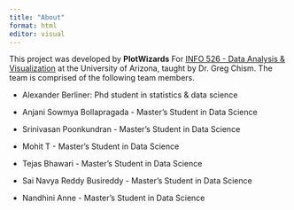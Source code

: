 ```yaml
---
title: "About"
format: html
editor: visual
---
```


This project was developed by **PlotWizards** For [INFO 526 - Data Analysis & Visualization](https://datavizaz.org/) at the University of Arizona, taught by Dr. Greg Chism. The team is comprised of the following team members.

-   Alexander Berliner: Phd student in statistics & data science

-   Anjani Sowmya Bollapragada - Master's Student in Data Science

-   Srinivasan Poonkundran - Master's Student in Data Science

-   Mohit T - Master's Student in Data Science

-   Tejas Bhawari - Master's Student in Data Science

-   Sai Navya Reddy Busireddy - Master's Student in Data Science

-   Nandhini Anne - Master's Student in Data Science
